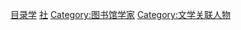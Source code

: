 {{Commonscat|Bibliographers}}

[[Category:目录学|]]
[[Category:各類學家|社]]
[[Category:图书馆学家|Category:图书馆学家]]
[[Category:文学关联人物|Category:文学关联人物]]